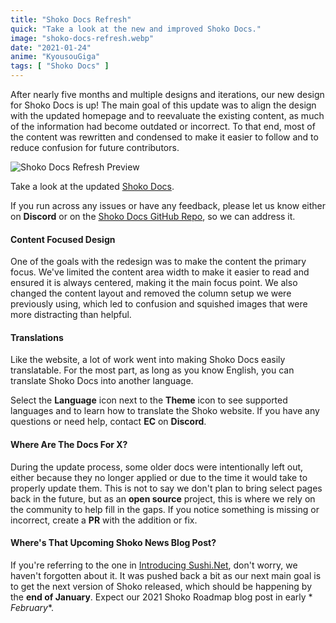 ```yaml
---
title: "Shoko Docs Refresh"
quick: "Take a look at the new and improved Shoko Docs."
image: "shoko-docs-refresh.webp"
date: "2021-01-24"
anime: "KyousouGiga"
tags: [ "Shoko Docs" ]
---
```


After nearly five months and multiple designs and iterations, our new design for Shoko Docs is up! The main goal of this
update was to align the design with the updated homepage and to reevaluate the existing content, as much of the
information had become outdated or incorrect. To that end, most of the content was rewritten and condensed to make it
easier to follow and to reduce confusion for future contributors.

![Shoko Docs Refresh Preview](/images/blog/shoko-docs-refresh-preview.webp)

Take a look at the updated [Shoko Docs](https://docs.shokoanime.com/).

If you run across any issues or have any feedback, please let us know either on **Discord** or on
the [Shoko Docs GitHub Repo](https://github.com/ShokoAnime/ShokoDocs), so we can address it.

#### Content Focused Design

One of the goals with the redesign was to make the content the primary focus. We've limited the content area width to
make it easier to read and ensured it is always centered, making it the main focus point. We also changed the content
layout and removed the column setup we were previously using, which led to confusion and squished images that were more
distracting than helpful.

#### Translations

Like the website, a lot of work went into making Shoko Docs easily translatable. For the most part, as long as you know
English, you can translate Shoko Docs into another language.

Select the **Language** icon next to the **Theme** icon to see supported languages and to learn how to translate the
Shoko website. If you have any questions or need help, contact **EC** on **Discord**.

#### Where Are The Docs For X?

During the update process, some older docs were intentionally left out, either because they no longer applied or due to
the time it would take to properly update them. This is not to say we don't plan to bring select pages back in the
future, but as an **open source** project, this is where we rely on the community to help fill in the gaps. If you
notice something is missing or incorrect, create a **PR** with the addition or fix.

#### Where's That Upcoming Shoko News Blog Post?

If you're referring to the one in [Introducing Sushi.Net](https://shokoanime.com/blog/introducing-sushi.net/), don't
worry, we haven't forgotten about it. It was pushed back a bit as our next main goal is to get the next version of Shoko
released, which should be happening by the **end of January**. Expect our 2021 Shoko Roadmap blog post in early *
*February**.
